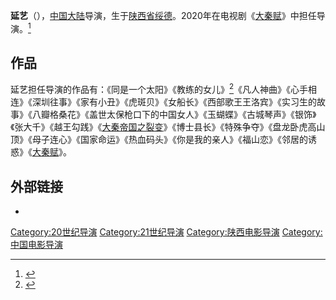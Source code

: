 {{艺人
|姓名 = 延艺
|类型 = 导演
|图片=
|图片尺寸 = 
|图片简介 = 
|本名 = 
|别名 = 
|外文名 = 
|外文 =  
|羅馬拼音 = 
|英文名 = Yan Yi
|暱稱 = 
|其他藝名 = 
|國籍 = {{PRC}}
|民族 = 
|户籍 = 
|出生日期 = {{birth_date_and_age|1966|12|22}}
|出生地點 = {{PRC}}[[陕西省|陕西省]][[绥德|绥德]]
|逝世日期 = 
|逝世地點 = 
|職業 = [[导演|导演]]
|語言 = [[普通话|普通话]]
|三圍 = 
|教育程度 = 
|母校 = {{flagicon|CHN}} 解放军艺术学院
|宗教信仰 =
|配偶 = 
|兒女 = 
|父母 = 
|音樂類型 = 
|演奏樂器 = 
|出道地點 = 
|出道作 = 
|出道日期 = 
|代表作 = 
|活躍年代 = 
|唱片公司 = 
|經紀公司 =
|網站 =
|相關團體 = 
|獎項 = 
|IMDb = 
|現任成員 = 
|過往成員 = 
|音樂專輯 = 
|電影 = 
|電視節目 =
|舞台劇 = 
|書籍 = 
|goldenhorseawards=
|baftaawards=
|cannesfilmawards=
|awards =
|goldenroosterawards = 
|hongkongfilmawards = 

}}

'''延艺'''（{{bd|1966年|12月22日|catIdx=Y延}}），[[中国大陆|中国大陆]]导演，生于[[陕西省|陕西省]][[绥德|绥德]]。2020年在电视剧《[[大秦赋|大秦赋]]》中担任导演。<ref>{{cite news |title=重大历史题材电视剧《大秦赋》今晚在央视8套播出-新华网 |url=http://m.xinhuanet.com/sn/2020-12/01/c_1126805825.htm |accessdate=2020-12-20 |work=m.xinhuanet.com}}</ref>
==作品==
延艺担任导演的作品有：《同是一个太阳》《教练的女儿》<ref>{{cite news |title=第十一届全国优秀电视剧飞天奖（1990年度）_搜狐娱乐频道 |url=https://yule.sohu.com/92/54/article212305492.shtml |accessdate=2020-12-20 |work=yule.sohu.com |archive-date=2005-08-31 |archive-url=https://web.archive.org/web/20050831092711/http://yule.sohu.com/92/54/article212305492.shtml }}</ref>《凡人神曲》《心手相连》《深圳往事》《家有小丑》《虎斑贝》《女船长》《西部歌王王洛宾》《实习生的故事》《八瓣格桑花》《盖世太保枪口下的中国女人》《玉蝴蝶》《古城琴声》《银饰》《张大千》《越王勾践》《[[大秦帝国之裂变|大秦帝国之裂变]]》《博士县长》《特殊争夺》《盘龙卧虎高山顶》《母子连心》《国家命运》《热血码头》《你是我的亲人》《福山恋》《邻居的诱惑》《[[大秦赋|大秦赋]]》。

== 外部链接 ==
* {{douban people|1318621}}

[[Category:20世纪导演|Category:20世纪导演]]
[[Category:21世纪导演|Category:21世纪导演]]
[[Category:陕西电影导演|Category:陕西电影导演]]
[[Category:中国电影导演|Category:中国电影导演]]